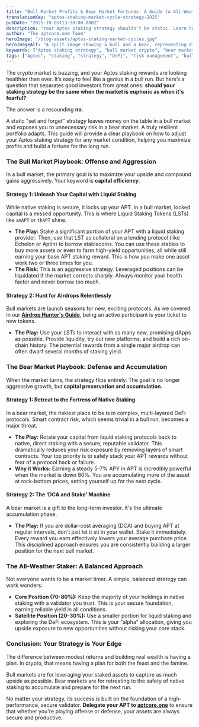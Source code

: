 ```yaml
---
title: "Bull Market Profits & Bear Market Fortunes: A Guide to All-Weather Aptos Staking"
translationKey: "aptos-staking-market-cycle-strategy-2025"
pubDate: "2025-10-05T13:30:00.000Z"
description: "Your Aptos staking strategy shouldn't be static. Learn how to adapt your approach in bull and bear markets to maximize profits, manage risk, and build long-term wealth with APT."
author: "The aptcore.one Team"
heroImage: "/blog-assets/aptos-staking-market-cycles.jpg"
heroImageAlt: "A split image showing a bull and a bear, representing different market cycles for a staking strategy."
keywords: ["Aptos staking strategy", "bull market crypto", "bear market accumulation", "crypto market cycles", "liquid staking strategy", "native staking", "manage staking risk"]
tags: ["Aptos", "staking", "strategy", "DeFi", "risk management", "bull market", "bear market"]
---
```


The crypto market is buzzing, and your Aptos staking rewards are looking healthier than ever. It’s easy to feel like a genius in a bull run. But here’s a question that separates good investors from great ones: **should your staking strategy be the same when the market is euphoric as when it's fearful?**

The answer is a resounding **no**.

A static "set and forget" strategy leaves money on the table in a bull market and exposes you to unnecessary risk in a bear market. A truly resilient portfolio adapts. This guide will provide a clear playbook on how to adjust your Aptos staking strategy for any market condition, helping you maximize profits and build a fortune for the long run.

### The Bull Market Playbook: Offense and Aggression

In a bull market, the primary goal is to maximize your upside and compound gains aggressively. Your keyword is **capital efficiency**.

#### Strategy 1: Unleash Your Capital with Liquid Staking

While native staking is secure, it locks up your APT. In a bull market, locked capital is a missed opportunity. This is where Liquid Staking Tokens (LSTs) like `amAPT` or `thAPT` shine.

* **The Play:** Stake a significant portion of your APT with a liquid staking provider. Then, use that LST as collateral on a lending protocol (like Echelon or Aptin) to borrow stablecoins. You can use these stables to buy more assets or even to farm high-yield opportunities, all while still earning your base APT staking reward. This is how you make one asset work two or three times for you.
* **The Risk:** This is an aggressive strategy. Leveraged positions can be liquidated if the market corrects sharply. Always monitor your health factor and never borrow too much.

#### Strategy 2: Hunt for Airdrops Relentlessly

Bull markets are launch seasons for new, exciting protocols. As we covered in our [**Airdrop Hunter's Guide**](link-to-your-airdrop-article), being an active participant is your ticket to new tokens.

* **The Play:** Use your LSTs to interact with as many new, promising dApps as possible. Provide liquidity, try out new platforms, and build a rich on-chain history. The potential rewards from a single major airdrop can often dwarf several months of staking yield.

### The Bear Market Playbook: Defense and Accumulation

When the market turns, the strategy flips entirely. The goal is no longer aggressive growth, but **capital preservation and accumulation**.

#### Strategy 1: Retreat to the Fortress of Native Staking

In a bear market, the riskiest place to be is in complex, multi-layered DeFi protocols. Smart contract risk, which seems trivial in a bull run, becomes a major threat.

* **The Play:** Rotate your capital from liquid staking protocols back to native, direct staking with a secure, reputable validator. This dramatically reduces your risk exposure by removing layers of smart contracts. Your top priority is to safely stack your APT rewards without fear of a protocol hack or failure.
* **Why it Works:** Earning a steady 5-7% APY in APT is incredibly powerful when the market is down 80%. You are accumulating more of the asset at rock-bottom prices, setting yourself up for the next cycle.

#### Strategy 2: The 'DCA and Stake' Machine

A bear market is a gift to the long-term investor. It's the ultimate accumulation phase.

* **The Play:** If you are dollar-cost averaging (DCA) and buying APT at regular intervals, don't just let it sit in your wallet. Stake it immediately. Every reward you earn effectively lowers your average purchase price. This disciplined approach ensures you are consistently building a larger position for the next bull market.

### The All-Weather Staker: A Balanced Approach

Not everyone wants to be a market timer. A simple, balanced strategy can work wonders:

* **Core Position (70-80%):** Keep the majority of your holdings in native staking with a validator you trust. This is your secure foundation, earning reliable yield in all conditions.
* **Satellite Position (20-30%):** Use a smaller portion for liquid staking and exploring the DeFi ecosystem. This is your "alpha" allocation, giving you upside exposure to new opportunities without risking your core stack.

### Conclusion: Your Strategy is Your Edge

The difference between modest returns and building real wealth is having a plan. In crypto, that means having a plan for both the feast and the famine.

Bull markets are for leveraging your staked assets to capture as much upside as possible. Bear markets are for retreating to the safety of native staking to accumulate and prepare for the next run.

No matter your strategy, its success is built on the foundation of a high-performance, secure validator. **Delegate your APT to [aptcore.one](https://aptcore.one)** to ensure that whether you're playing offense or defense, your assets are always secure and productive.